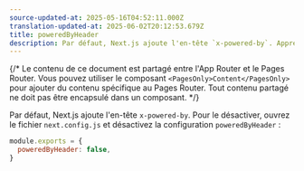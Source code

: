```yaml
---
source-updated-at: 2025-05-16T04:52:11.000Z
translation-updated-at: 2025-06-02T20:12:53.679Z
title: poweredByHeader
description: Par défaut, Next.js ajoute l'en-tête `x-powered-by`. Apprenez ici comment le désactiver.
---
```


{/* Le contenu de ce document est partagé entre l'App Router et le Pages Router. Vous pouvez utiliser le composant `<PagesOnly>Content</PagesOnly>` pour ajouter du contenu spécifique au Pages Router. Tout contenu partagé ne doit pas être encapsulé dans un composant. */}

Par défaut, Next.js ajoute l'en-tête `x-powered-by`. Pour le désactiver, ouvrez le fichier `next.config.js` et désactivez la configuration `poweredByHeader` :

```js filename="next.config.js"
module.exports = {
  poweredByHeader: false,
}
```
